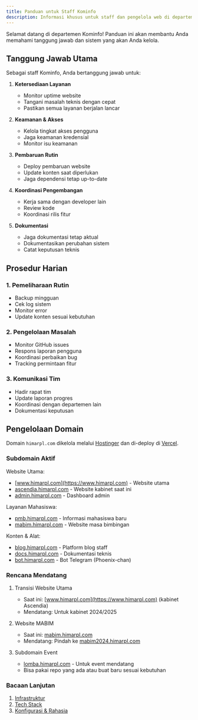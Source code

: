 ```yaml
---
title: Panduan untuk Staff Kominfo
description: Informasi khusus untuk staff dan pengelola web di departemen kominfo
---
```


Selamat datang di departemen Kominfo! Panduan ini akan membantu Anda memahami tanggung jawab dan sistem yang akan Anda kelola.

## Tanggung Jawab Utama

Sebagai staff Kominfo, Anda bertanggung jawab untuk:

1. **Ketersediaan Layanan**

   - Monitor uptime website
   - Tangani masalah teknis dengan cepat
   - Pastikan semua layanan berjalan lancar

2. **Keamanan & Akses**

   - Kelola tingkat akses pengguna
   - Jaga keamanan kredensial
   - Monitor isu keamanan

3. **Pembaruan Rutin**

   - Deploy pembaruan website
   - Update konten saat diperlukan
   - Jaga dependensi tetap up-to-date

4. **Koordinasi Pengembangan**

   - Kerja sama dengan developer lain
   - Review kode
   - Koordinasi rilis fitur

5. **Dokumentasi**
   - Jaga dokumentasi tetap aktual
   - Dokumentasikan perubahan sistem
   - Catat keputusan teknis

## Prosedur Harian

### 1. Pemeliharaan Rutin

- Backup mingguan
- Cek log sistem
- Monitor error
- Update konten sesuai kebutuhan

### 2. Pengelolaan Masalah

- Monitor GitHub issues
- Respons laporan pengguna
- Koordinasi perbaikan bug
- Tracking permintaan fitur

### 3. Komunikasi Tim

- Hadir rapat tim
- Update laporan progres
- Koordinasi dengan departemen lain
- Dokumentasi keputusan

## Pengelolaan Domain

Domain `himarpl.com` dikelola melalui [Hostinger](https://www.hostinger.com) dan di-deploy di [Vercel](https://vercel.com).

### Subdomain Aktif

Website Utama:

- [www.himarpl.com](https://www.himarpl.com) - Website utama
- [ascendia.himarpl.com](https://ascendia.himarpl.com) - Website kabinet saat ini
- [admin.himarpl.com](https://admin.himarpl.com) - Dashboard admin

Layanan Mahasiswa:

- [pmb.himarpl.com](https://pmb.himarpl.com) - Informasi mahasiswa baru
- [mabim.himarpl.com](https://mabim.himarpl.com) - Website masa bimbingan

Konten & Alat:

- [blog.himarpl.com](https://blog.himarpl.com) - Platform blog staff
- [docs.himarpl.com](https://docs.himarpl.com) - Dokumentasi teknis
- [bot.himarpl.com](https://bot.himarpl.com) - Bot Telegram (Phoenix-chan)

### Rencana Mendatang

1. Transisi Website Utama

   - Saat ini: [www.himarpl.com](https://www.himarpl.com) (kabinet Ascendia)
   - Mendatang: Untuk kabinet 2024/2025

2. Website MABIM

   - Saat ini: [mabim.himarpl.com](https://mabim.himarpl.com)
   - Mendatang: Pindah ke [mabim2024.himarpl.com](https://mabim2024.himarpl.com)

3. Subdomain Event
   - [lomba.himarpl.com](https://lomba.himarpl.com) - Untuk event mendatang
   - Bisa pakai repo yang ada atau buat baru sesuai kebutuhan

### Bacaan Lanjutan

1. [Infrastruktur](/id/overview/01-infrastructure)
2. [Tech Stack](/id/overview/02-tech-stack)
3. [Konfigurasi & Rahasia](/id/overview/03-configuration-secrets)
